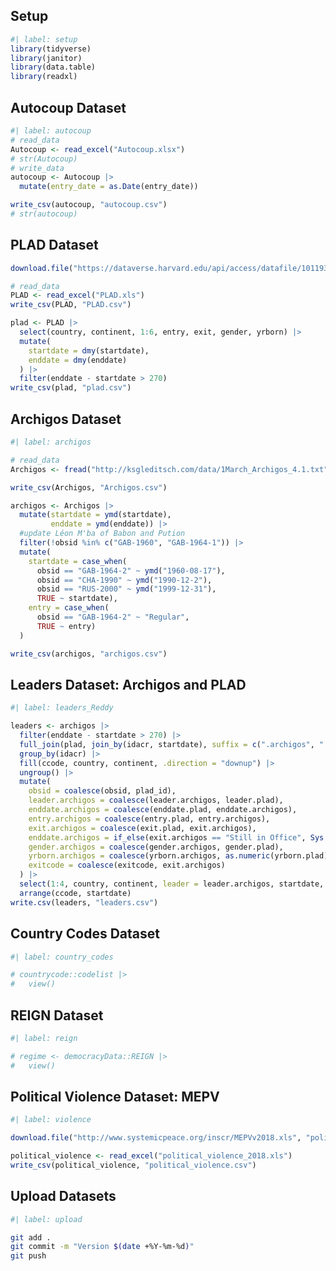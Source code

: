 ## Setup

```r
#| label: setup
library(tidyverse)
library(janitor)
library(data.table)
library(readxl)
```

## Autocoup Dataset

```r
#| label: autocoup
# read_data
Autocoup <- read_excel("Autocoup.xlsx")
# str(Autocoup)
# write_data
autocoup <- Autocoup |> 
  mutate(entry_date = as.Date(entry_date)) 

write_csv(autocoup, "autocoup.csv")
# str(autocoup)
```

## PLAD Dataset

```r
download.file("https://dataverse.harvard.edu/api/access/datafile/10119324", "PLAD.xls")

# read_data
PLAD <- read_excel("PLAD.xls")
write_csv(PLAD, "PLAD.csv")

plad <- PLAD |> 
  select(country, continent, 1:6, entry, exit, gender, yrborn) |>
  mutate(
    startdate = dmy(startdate),
    enddate = dmy(enddate)
  ) |>
  filter(enddate - startdate > 270)
write_csv(plad, "plad.csv")
```

## Archigos Dataset

```r
#| label: archigos

# read_data
Archigos <- fread("http://ksgleditsch.com/data/1March_Archigos_4.1.txt", encoding = "Latin-1")

write_csv(Archigos, "Archigos.csv")

archigos <- Archigos |>
  mutate(startdate = ymd(startdate),
         enddate = ymd(enddate)) |> 
  #update Léon M'ba of Babon and Pution
  filter(!obsid %in% c("GAB-1960", "GAB-1964-1")) |>
  mutate(
    startdate = case_when(
      obsid == "GAB-1964-2" ~ ymd("1960-08-17"),
      obsid == "CHA-1990" ~ ymd("1990-12-2"),
      obsid == "RUS-2000" ~ ymd("1999-12-31"),
      TRUE ~ startdate),
    entry = case_when(
      obsid == "GAB-1964-2" ~ "Regular",
      TRUE ~ entry)
  )

write_csv(archigos, "archigos.csv")
```

## Leaders Dataset: Archigos and PLAD

```r
#| label: leaders_Reddy

leaders <- archigos |>
  filter(enddate - startdate > 270) |>
  full_join(plad, join_by(idacr, startdate), suffix = c(".archigos", ".plad")) |>
  group_by(idacr) |>
  fill(ccode, country, continent, .direction = "downup") |>
  ungroup() |>
  mutate(
    obsid = coalesce(obsid, plad_id),
    leader.archigos = coalesce(leader.archigos, leader.plad),
    enddate.archigos = coalesce(enddate.plad, enddate.archigos),
    entry.archigos = coalesce(entry.plad, entry.archigos),
    exit.archigos = coalesce(exit.plad, exit.archigos),
    enddate.archigos = if_else(exit.archigos == "Still in Office", Sys.Date(), enddate.archigos),
    gender.archigos = coalesce(gender.archigos, gender.plad),
    yrborn.archigos = coalesce(yrborn.archigos, as.numeric(yrborn.plad)),
    exitcode = coalesce(exitcode, exit.archigos)
  ) |> 
  select(1:4, country, continent, leader = leader.archigos, startdate, enddate = enddate.archigos, entry = entry.archigos, exit = exit.archigos, exitcode, gender = gender.archigos, yrborn = yrborn.archigos) |>
  arrange(ccode, startdate)
write.csv(leaders, "leaders.csv")
```

## Country Codes Dataset

```r
#| label: country_codes

# countrycode::codelist |>
#   view()
```

## REIGN Dataset

```r
#| label: reign

# regime <- democracyData::REIGN |> 
#   view()
```

## Political Violence Dataset: MEPV

```r
#| label: violence

download.file("http://www.systemicpeace.org/inscr/MEPVv2018.xls", "political_violence_2018.xls")

political_violence <- read_excel("political_violence_2018.xls")
write_csv(political_violence, "political_violence.csv")
```

## Upload Datasets

```bash
#| label: upload

git add .
git commit -m "Version $(date +%Y-%m-%d)"
git push
```
